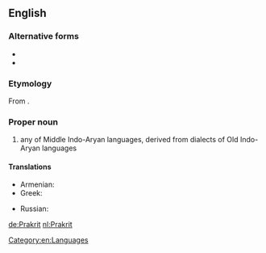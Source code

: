 ==English==
{{wikipedia}}

===Alternative forms===
* {{l/en|Pracrit}}
* {{l/en|Prākrit}}

===Etymology===
From {{etyl|sa|en}} {{term|sc=Deva|प्राकृत|tr=prākṛta||unrefined, natural|lang=sa}}.

===Proper noun===
{{en-proper noun|Prakrits}}

# any of Middle Indo-Aryan languages, derived from dialects of Old Indo-Aryan languages

====Translations====
{{trans-top|any of Middle Indo-Aryan languages, derived from dialects of Old Indo-Aryan languages}}
* Armenian: {{t|hy|պրակրիտ|sc=Armn}}
* Greek: {{t|el|πρακριτική γλώσσα|f|tr=prakritikí glóssa}}
{{trans-mid}}
* Russian: {{t+|ru|пракрит|sc=Cyrl}}
{{trans-bottom}}

[[Category:en:Languages]]

[[de:Prakrit]]
[[nl:Prakrit]]